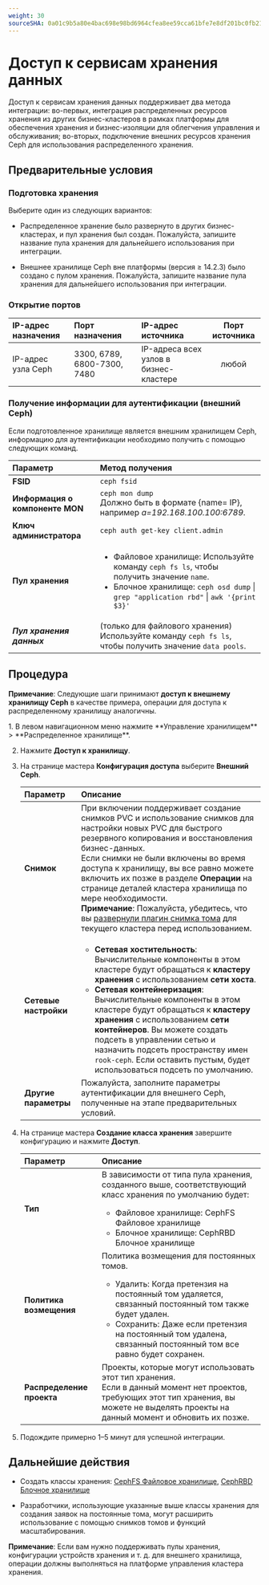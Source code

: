 ```yaml
---
weight: 30
sourceSHA: 0a01c9b5a80e4bac698e98bd6964cfea8ee59cca61bfe7e8df201bc0fb21414d
---
```


# Доступ к сервисам хранения данных

Доступ к сервисам хранения данных поддерживает два метода интеграции: во-первых, интеграция распределенных ресурсов хранения из других бизнес-кластеров в рамках платформы для обеспечения хранения и бизнес-изоляции для облегчения управления и обслуживания; во-вторых, подключение внешних ресурсов хранения Ceph для использования распределенного хранения.

## Предварительные условия

### Подготовка хранения

Выберите один из следующих вариантов:

- Распределенное хранение было развернуто в других бизнес-кластерах, и пул хранения был создан. Пожалуйста, запишите название пула хранения для дальнейшего использования при интеграции.

- Внешнее хранилище Ceph вне платформы (версия ≥ 14.2.3) было создано с пулом хранения. Пожалуйста, запишите название пула хранения для дальнейшего использования при интеграции.

### Открытие портов

| IP-адрес назначения | Порт назначения               | IP-адрес источника                  | Порт источника |
| :------------------ | :---------------------------- | :----------------------------------- | :------------: |
| IP-адрес узла Ceph  | 3300, 6789, 6800-7300, 7480  | IP-адреса всех узлов в бизнес-кластере |      любой     |

### Получение информации для аутентификации (внешний Ceph)

Если подготовленное хранилище является внешним хранилищем Ceph, информацию для аутентификации необходимо получить с помощью следующих команд.

| Параметр                | Метод получения                                                                                                                                                    |
| :---------------------- | :----------------------------------------------------------------------------------------------------------------------------------------------------------------- |
| **FSID**                | `ceph fsid`                                                                                                                                                       |
| **Информация о компоненте MON** | `ceph mon dump`<br />Должно быть в формате \{name= IP}, например *a=192.168.100.100:6789*.                                                                                 |
| **Ключ администратора**  | `ceph auth get-key client.admin`                                                                                                                                 |
| **Пул хранения**        | <ul><li>Файловое хранилище: Используйте команду `ceph fs ls`, чтобы получить значение `name`.</li><li>Блочное хранилище: `ceph osd dump` \| `grep "application rbd"` \| `awk '{print $3}'` </li></ul> |
| ***Пул хранения данных***       | (только для файлового хранения) Используйте команду `ceph fs ls`, чтобы получить значение `data pools`.                                                                               |

## Процедура

**Примечание**: Следующие шаги принимают **доступ к внешнему хранилищу Ceph** в качестве примера, операции для доступа к распределенному хранилищу аналогичны.

<Steps>
  1. В левом навигационном меню нажмите **Управление хранилищем** > **Распределенное хранилище**.

  2. Нажмите **Доступ к хранилищу**.

  3. На странице мастера **Конфигурация доступа** выберите **Внешний Ceph**.

     | Параметр                | Описание                                                                                                                                                                                                                                                                                                                                                                                                                                                                                       |
     | :---------------------- | :------------------------------------------------------------------------------------------------------------------------------------------------------------------------------------------------------------------------------------------------------------------------------------------------------------------------------------------------------------------------------------------------------------------------------------------------------------------------------------------------ |
     | **Снимок**              | При включении поддерживает создание снимков PVC и использование снимков для настройки новых PVC для быстрого резервного копирования и восстановления бизнес-данных. <br />Если снимки не были включены во время доступа к хранилищу, вы все равно можете включить их позже в разделе **Операции** на странице деталей кластера хранилища по мере необходимости. <br />**Примечание**: Пожалуйста, убедитесь, что вы [развернули плагин снимка тома](/configure/storage/functions/snapshot_con.mdx) для текущего кластера перед использованием. |
     | **Сетевые настройки**   | <ul><li>**Сетевая хостительность**: Вычислительные компоненты в этом кластере будут обращаться к **кластеру хранения** с использованием **сети хоста**.</li><li>**Сетевая контейнеризация**: Вычислительные компоненты в этом кластере будут обращаться к **кластеру хранения** с использованием **сети контейнеров**. Вы можете создать подсеть в управлении сетью и назначить подсеть пространству имен `rook-ceph`. Если оставить пустым, будет использоваться подсеть по умолчанию.</li></ul>                                      |
     | **Другие параметры**    | Пожалуйста, заполните параметры аутентификации для внешнего Ceph, полученные на этапе предварительных условий.                                                                                                                                                                                                                                                                                                                                                                                        |

  4. На странице мастера **Создание класса хранения** завершите конфигурацию и нажмите **Доступ**.

     | Параметр                | Описание                                                                                                                                                                                                                                                                                     |
     | :---------------------- | :------------------------------------------------------------------------------------------------------------------------------------------------------------------------------------------------------------------------------------------------------------------------------------------ |
     | **Тип**                 | В зависимости от типа пула хранения, созданного выше, соответствующий класс хранения по умолчанию будет: <br /><ul><li>Файловое хранилище: CephFS Файловое хранилище</li><li> Блочное хранилище: CephRBD Блочное хранилище </li></ul>                                                                                     |
     | **Политика возмещения** | Политика возмещения для постоянных томов. <br /><ul><li> Удалить: Когда претензия на постоянный том удаляется, связанный постоянный том также будет удален.</li><li> Сохранить: Даже если претензия на постоянный том удалена, связанный постоянный том все равно будет сохранен.</li></ul> |
     | **Распределение проекта** | Проекты, которые могут использовать этот тип хранения. <br />Если в данный момент нет проектов, требующих этот тип хранения, вы можете не выделять проекты на данный момент и обновить их позже.                                                                                                      |

  5. Подождите примерно 1–5 минут для успешной интеграции.
</Steps>

## Дальнейшие действия

- Создать классы хранения: [CephFS Файловое хранилище](/configure/storage/functions/cephfs_storageclass.mdx), [CephRBD Блочное хранилище](/configure/storage/functions/cephrbd_storageclass.mdx)

- Разработчики, использующие указанные выше классы хранения для создания заявок на постоянные тома, могут расширить использование с помощью снимков томов и функций масштабирования.

**Примечание**: Если вам нужно поддерживать пулы хранения, конфигурации устройств хранения и т. д. для внешнего хранилища, операции должны выполняться на платформе управления кластера хранения.
